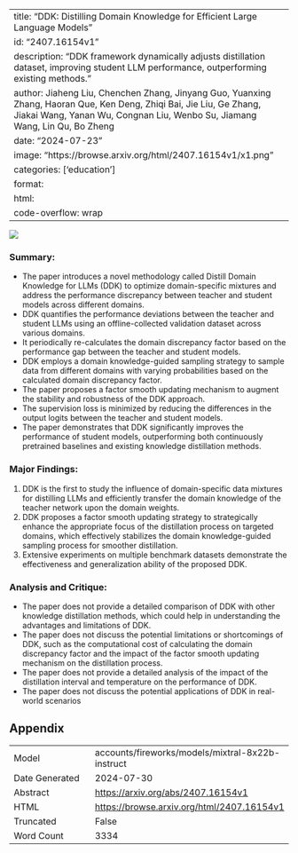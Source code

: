 
---
title: "DDK: Distilling Domain Knowledge for Efficient Large Language Models"
id: "2407.16154v1"
description: "DDK framework dynamically adjusts distillation dataset, improving student LLM performance, outperforming existing methods."
author: Jiaheng Liu, Chenchen Zhang, Jinyang Guo, Yuanxing Zhang, Haoran Que, Ken Deng, Zhiqi Bai, Jie Liu, Ge Zhang, Jiakai Wang, Yanan Wu, Congnan Liu, Wenbo Su, Jiamang Wang, Lin Qu, Bo Zheng
date: "2024-07-23"
image: "https://browse.arxiv.org/html/2407.16154v1/x1.png"
categories: ['education']
format:
  html:
    code-overflow: wrap
---

![](https://browse.arxiv.org/html/2407.16154v1/x1.png)

### Summary:

- The paper introduces a novel methodology called Distill Domain Knowledge for LLMs (DDK) to optimize domain-specific mixtures and address the performance discrepancy between teacher and student models across different domains.
- DDK quantifies the performance deviations between the teacher and student LLMs using an offline-collected validation dataset across various domains.
- It periodically re-calculates the domain discrepancy factor based on the performance gap between the teacher and student models.
- DDK employs a domain knowledge-guided sampling strategy to sample data from different domains with varying probabilities based on the calculated domain discrepancy factor.
- The paper proposes a factor smooth updating mechanism to augment the stability and robustness of the DDK approach.
- The supervision loss is minimized by reducing the differences in the output logits between the teacher and student models.
- The paper demonstrates that DDK significantly improves the performance of student models, outperforming both continuously pretrained baselines and existing knowledge distillation methods.

### Major Findings:

1. DDK is the first to study the influence of domain-specific data mixtures for distilling LLMs and efficiently transfer the domain knowledge of the teacher network upon the domain weights.
2. DDK proposes a factor smooth updating strategy to strategically enhance the appropriate focus of the distillation process on targeted domains, which effectively stabilizes the domain knowledge-guided sampling process for smoother distillation.
3. Extensive experiments on multiple benchmark datasets demonstrate the effectiveness and generalization ability of the proposed DDK.

### Analysis and Critique:

- The paper does not provide a detailed comparison of DDK with other knowledge distillation methods, which could help in understanding the advantages and limitations of DDK.
- The paper does not discuss the potential limitations or shortcomings of DDK, such as the computational cost of calculating the domain discrepancy factor and the impact of the factor smooth updating mechanism on the distillation process.
- The paper does not provide a detailed analysis of the impact of the distillation interval and temperature on the performance of DDK.
- The paper does not discuss the potential applications of DDK in real-world scenarios

## Appendix

|          |          |
|----------|----------|
| Model     | accounts/fireworks/models/mixtral-8x22b-instruct       |
| Date Generated     | 2024-07-30       |
| Abstract | [https://arxiv.org/abs/2407.16154v1](https://arxiv.org/abs/2407.16154v1)        |
| HTML     | [https://browse.arxiv.org/html/2407.16154v1](https://browse.arxiv.org/html/2407.16154v1)       |
| Truncated       | False       |
| Word Count       | 3334       |